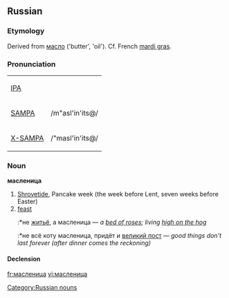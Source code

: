 ==Russian==

===Etymology===
Derived from [[масло]] ('butter', 'oil'). Cf. French [[mardi gras]].

===Pronunciation===
{| border=1 cellpadding=5
| [[w:IPA|IPA]] || {{IPAchar|/ˈmaslʲinʲiʦə/}}
|-
| [[w:SAMPA|SAMPA]] || /m"asl'in'its@/
|-
| [[w:X-SAMPA|X-SAMPA]] || /"masl'in'its@/
|}

===Noun===
'''масленица''' {{f}}

# [[Shrovetide]], Pancake week (the week before Lent, seven weeks before Easter) 
# [[feast]]
#:*не [[житьё]], а масленица — ''a [[bed of roses]]; living [[high on the hog]]''
#:*не всё коту масленица, придёт и [[великий пост]] — ''good things don’t last forever (after dinner comes the reckoning)''

====Declension====
{{ru-noun1|ма́сленица|ма́сленицы|ма́сленицы|ма́слениц|ма́сленице|ма́сленицам|ма́сленицу|ма́сленицы|ма́сленицей,<br/>ма́сленицею|ма́сленицами|о ма́сленице|о ма́сленицах}}

[[Category:Russian nouns]]

[[fr:масленица]]
[[vi:масленица]]